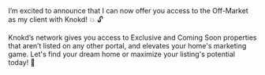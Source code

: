 

<MarketingMaterial>
I’m excited to announce that I can now offer you access to the Off-Market as my client with Knokd! 💥 🔓

Knokd’s network gives you access to Exclusive and Coming Soon properties that aren’t listed on any other portal, and elevates your home's marketing game. Let's find your dream home or maximize your listing's potential today! 🔑
</MarketingMaterial>
